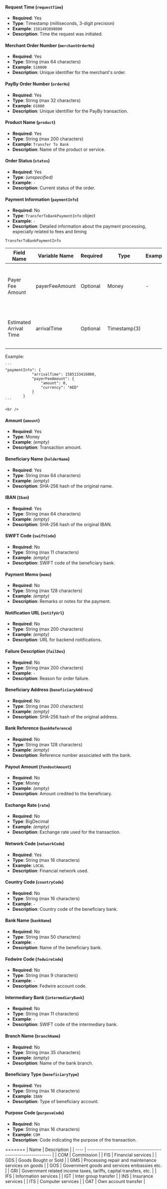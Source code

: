 #### **Request Time (`requestTime`)**
- **Required**: Yes  
- **Type**: Timestamp (milliseconds, 3-digit precision)  
- **Example**: `1581493898000`  
- **Description**: Time the request was initiated.


#### **Merchant Order Number (`merchantOrderNo`)**
- **Required**: Yes  
- **Type**: String (max 64 characters)  
- **Example**: `S10000`  
- **Description**: Unique identifier for the merchant's order.


#### **PayBy Order Number (`orderNo`)**
- **Required**: Yes  
- **Type**: String (max 32 characters)  
- **Example**: `O1000`  
- **Description**: Unique identifier for the PayBy transaction.


#### **Product Name (`product`)**
- **Required**: Yes  
- **Type**: String (max 200 characters)  
- **Example**: `Transfer To Bank`  
- **Description**: Name of the product or service.


#### **Order Status (`status`)**
- **Required**: Yes  
- **Type**: *(unspecified)*  
- **Example**: `-`  
- **Description**: Current status of the order.


#### **Payment Information (`paymentInfo`)**
- **Required**: No  
- **Type**: `TransferToBankPaymentInfo` object  
- **Example**: `-`  
- **Description**: Detailed information about the payment processing, especially related to fees and timing

`TransferToBankPaymentInfo`

| Field Name         | Variable Name     | Required | Type           | Example | Description                      |
|--------------------|-------------------|----------|----------------|---------|----------------------------------|
| Payer Fee Amount   | payerFeeAmount    | Optional | Money          | -       | The fee charged to the sender (payer), including amount and currency.                                 |
| Estimated Arrival Time | arrivalTime    | Optional | Timestamp(3)   |         | Timestamp when the funds were expected to arrive or did arrive.  |

Example:

	```
	"paymentInfo": {
                "arrivalTime": 1585133416000,
                "payerFeeAmount": {
                    "amount": 0,
                    "currency": "AED"
                }
            }
	```

	<br />


#### **Amount (`amount`)**
- **Required**: Yes  
- **Type**: Money  
- **Example**: *(empty)*  
- **Description**: Transaction amount.


#### **Beneficiary Name (`holderName`)**
- **Required**: Yes  
- **Type**: String (max 64 characters)  
- **Example**: *(empty)*  
- **Description**: SHA-256 hash of the original name.


#### **IBAN (`Iban`)**
- **Required**: Yes  
- **Type**: String (max 64 characters)  
- **Example**: *(empty)*  
- **Description**: SHA-256 hash of the original IBAN.


#### **SWIFT Code (`swiftCode`)**
- **Required**: No  
- **Type**: String (max 11 characters)  
- **Example**: *(empty)*  
- **Description**: SWIFT code of the beneficiary bank.


#### **Payment Memo (`memo`)**
- **Required**: No  
- **Type**: String (max 128 characters)  
- **Example**: *(empty)*  
- **Description**: Remarks or notes for the payment.


#### **Notification URL (`notifyUrl`)**
- **Required**: No  
- **Type**: String (max 200 characters)  
- **Example**: *(empty)*  
- **Description**: URL for backend notifications.


#### **Failure Description (`failDes`)**
- **Required**: No  
- **Type**: String (max 200 characters)  
- **Example**: `-`  
- **Description**: Reason for order failure.


#### **Beneficiary Address (`beneficiaryAddress`)**
- **Required**: No  
- **Type**: String (max 200 characters)  
- **Example**: *(empty)*  
- **Description**: SHA-256 hash of the original address.


#### **Bank Reference (`bankReference`)**
- **Required**: No  
- **Type**: String (max 128 characters)  
- **Example**: *(empty)*  
- **Description**: Reference number associated with the bank.


#### **Payout Amount (`fundoutAmount`)**
- **Required**: No  
- **Type**: Money  
- **Example**: *(empty)*  
- **Description**: Amount credited to the beneficiary.


#### **Exchange Rate (`rate`)**
- **Required**: No  
- **Type**: BigDecimal  
- **Example**: *(empty)*  
- **Description**: Exchange rate used for the transaction.


#### **Network Code (`networkCode`)**
- **Required**: Yes  
- **Type**: String (max 16 characters)  
- **Example**: `LOCAL`  
- **Description**: Financial network used.


#### **Country Code (`countryCode`)**
- **Required**: No  
- **Type**: String (max 16 characters)  
- **Example**: `-`  
- **Description**: Country code of the beneficiary bank.


#### **Bank Name (`bankName`)**
- **Required**: No  
- **Type**: String (max 50 characters)  
- **Example**: `-`  
- **Description**: Name of the beneficiary bank.


#### **Fedwire Code (`fedwireCode`)**
- **Required**: No  
- **Type**: String (max 9 characters)  
- **Example**: `-`  
- **Description**: Fedwire account code.


#### **Intermediary Bank (`intermediaryBank`)**
- **Required**: No  
- **Type**: String (max 11 characters)  
- **Example**: `-`  
- **Description**: SWIFT code of the intermediary bank.


#### **Branch Name (`branchName`)**
- **Required**: No  
- **Type**: String (max 35 characters)  
- **Example**: *(empty)*  
- **Description**: Name of the bank branch.


#### **Beneficiary Type (`beneficiaryType`)**
- **Required**: Yes  
- **Type**: String (max 16 characters)  
- **Example**: `IBAN`  
- **Description**: Type of beneficiary account.


#### **Purpose Code (`purposeCode`)**
- **Required**: No  
- **Type**: String (max 16 characters)  
- **Example**: `COM`  
- **Description**: Code indicating the purpose of the transaction.

=======
| Name | Description                                                  |
| ---- | ------------------------------------------------------------ |
| COM  | Commission                                                   |
| FIS  | Financial services                                           |
| GDS  | Goods Bought or Sold                                         |
| GMS  | Processing repair and maintenance services on goods          |
| GOS  | Government goods and services embassies etc.                 |
| GRI  | Government related income taxes, tariffs, capital transfers, etc. |
| IFS  | Information services                                         |
| IGT  | Inter group transfer                                         |
| INS  | Insurance services                                           |
| ITS  | Computer services                                            |
| OAT  | Own account transfer                                         |


